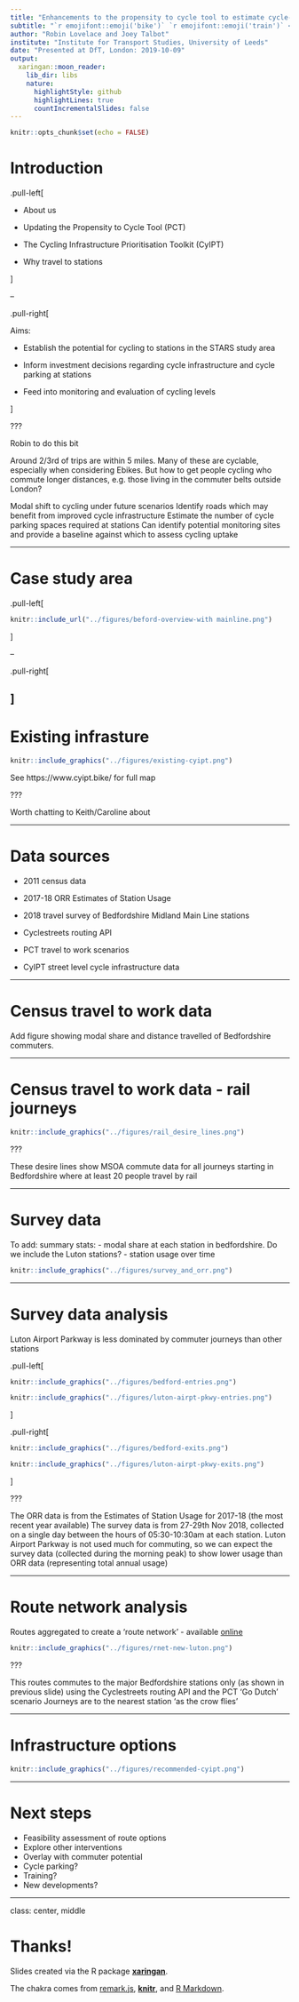 ```yaml
---
title: "Enhancements to the propensity to cycle tool to estimate cycle-to-station potential"
subtitle: "`r emojifont::emoji('bike')` `r emojifont::emoji('train')` <br/>Bedfordshire stations on the midland mainline"
author: "Robin Lovelace and Joey Talbot"
institute: "Institute for Transport Studies, University of Leeds"
date: "Presented at DfT, London: 2019-10-09"
output:
  xaringan::moon_reader:
    lib_dir: libs
    nature:
      highlightStyle: github
      highlightLines: true
      countIncrementalSlides: false
---
```


```r
knitr::opts_chunk$set(echo = FALSE)
```


# Introduction

.pull-left[

- About us

- Updating the Propensity to Cycle Tool (PCT)

- The Cycling Infrastructure Prioritisation Toolkit (CyIPT)

- Why travel to stations

]

--

.pull-right[

Aims: 

- Establish the potential for cycling to stations in the STARS study area

- Inform investment decisions regarding cycle infrastructure and cycle parking at stations

- Feed into monitoring and evaluation of cycling levels

]

???

Robin to do this bit

Around 2/3rd of trips are within 5 miles.
Many of these are cyclable, especially when considering Ebikes.
But how to get people cycling who commute longer distances, e.g. those living in the commuter belts outside London?

Modal shift to cycling under future scenarios
Identify roads which may benefit from improved cycle infrastructure
Estimate the number of cycle parking spaces required at stations
Can identify potential monitoring sites and provide a baseline against which to assess cycling uptake 


---

# Case study area

.pull-left[

```r
knitr::include_url("../figures/beford-overview-with mainline.png")
```

]

--

.pull-right[

]
---

# Existing infrasture

```r
knitr::include_graphics("../figures/existing-cyipt.png")
```

See https://www.cyipt.bike/ for full map


???

Worth chatting to Keith/Caroline about

---

# Data sources

- 2011 census data

- 2017-18 ORR Estimates of Station Usage 

- 2018 travel survey of Bedfordshire Midland Main Line stations

- Cyclestreets routing API

- PCT travel to work scenarios

- CyIPT street level cycle infrastructure data

---

# Census travel to work data

Add figure showing modal share and distance travelled of Bedfordshire commuters.

---

# Census travel to work data - rail journeys

```r
knitr::include_graphics("../figures/rail_desire_lines.png")
```

???

These desire lines show MSOA commute data for all journeys starting in Bedfordshire where at least 20 people travel by rail

---

# Survey data

To add: summary stats: 
- modal share at each station in bedfordshire. Do we include the Luton stations?
- station usage over time

```r
knitr::include_graphics("../figures/survey_and_orr.png")
```

---

# Survey data analysis

Luton Airport Parkway is less dominated by commuter journeys than other stations

.pull-left[

```r
knitr::include_graphics("../figures/bedford-entries.png")

knitr::include_graphics("../figures/luton-airpt-pkwy-entries.png")
```

]

.pull-right[

```r
knitr::include_graphics("../figures/bedford-exits.png")

knitr::include_graphics("../figures/luton-airpt-pkwy-exits.png")
```

]


???

The ORR data is from the Estimates of Station Usage for 2017-18 (the most recent year available)
The survey data is from 27-29th Nov 2018, collected on a single day between the hours of 05:30-10:30am at each station. 
Luton Airport Parkway is not used much for commuting, so we can expect the survey data (collected during the morning peak) to show lower usage than ORR data (representing total annual usage)

---

# Route network analysis

Routes aggregated to create a 'route network' - available [online](http://rpubs.com/RobinLovelace/534280)

```r
knitr::include_graphics("../figures/rnet-new-luton.png")
```

???

This routes commutes to the major Bedfordshire stations only (as shown in previous slide) using the Cyclestreets routing API and the PCT 'Go Dutch' scenario
Journeys are to the nearest station 'as the crow flies'



---

# Infrastructure options

```r
knitr::include_graphics("../figures/recommended-cyipt.png")
```

---


# Next steps

- Feasibility assessment of route options 
- Explore other interventions
- Overlay with commuter potential
- Cycle parking?
- Training?
- New developments?


---

class: center, middle

# Thanks!

Slides created via the R package [**xaringan**](https://github.com/yihui/xaringan).

The chakra comes from [remark.js](https://remarkjs.com), [**knitr**](http://yihui.name/knitr), and [R Markdown](https://rmarkdown.rstudio.com).
